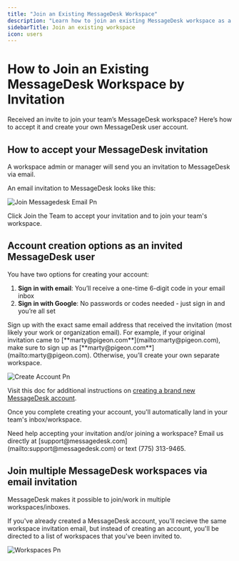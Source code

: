 ```yaml
---
title: "Join an Existing MessageDesk Workspace"
description: "Learn how to join an existing MessageDesk workspace as a new team member via email invitation."
sidebarTitle: Join an existing workspace
icon: users
---
```


# How to Join an Existing MessageDesk Workspace by Invitation

Received an invite to join your team’s MessageDesk workspace? Here’s how to accept it and create your own MessageDesk user account.

## How to accept your MessageDesk invitation

A workspace admin or manager will send you an invitation to MessageDesk via email.

An email invitation to MessageDesk looks like this:

![Join Messagedesk Email Pn](/docs-main/images/join-messagedesk-email.png)

Click Join the Team to accept your invitation and to join your team's workspace.

## Account creation options as an invited MessageDesk user

You have two options for creating your account:

1. **Sign in with email**: You’ll receive a one-time 6-digit code in your email inbox
2. **Sign in with Google**: No passwords or codes needed - just sign in and you’re all set

<Warning>
  Sign up with the exact same email address that received the invitation (most likely your work or organization email). For example, if your original invitation came to [**marty@pigeon.com**](mailto:marty@pigeon.com), make sure to sign up as [**marty@pigeon.com**](mailto:marty@pigeon.com). Otherwise, you’ll create your own separate workspace.
</Warning>

![Create Account Pn](/docs-main/images/create-account.png)

Visit this doc for additional instructions on [creating a brand new MessageDesk account](/get-started/sign-up).

Once you complete creating your account, you'll automatically land in your team's inbox/workspace.

<Note>
  Need help accepting your invitation and/or joining a workspace? Email us directly at [support@messagedesk.com](mailto:support@messagedesk.com) or text (775) 313-9465.
</Note>

## Join multiple MessageDesk workspaces via email invitation

MessageDesk makes it possible to join/work in multiple workspaces/inboxes.

If you've already created a MessageDesk account, you'll recieve the same workspace invitation email, but instead of creating an account, you'll be directed to a list of workspaces that you've been invited to.

![Workspaces Pn](/docs-main/images/workspaces.png)